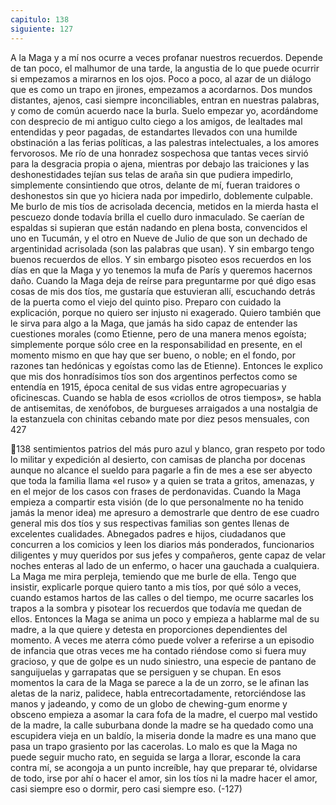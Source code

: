 ```yaml
---
capitulo: 138
siguiente: 127
---
```


A la Maga y a mí nos ocurre a veces profanar nuestros recuerdos. Depende de
tan poco, el malhumor de una tarde, la angustia de lo que puede ocurrir si
empezamos a mirarnos en los ojos. Poco a poco, al azar de un diálogo que es
como un trapo en jirones, empezamos a acordarnos. Dos mundos distantes,
ajenos, casi siempre inconciliables, entran en nuestras palabras, y como de
común acuerdo nace la burla. Suelo empezar yo, acordándome con desprecio de
mi antiguo culto ciego a los amigos, de lealtades mal entendidas y peor pagadas,
de estandartes llevados con una humilde obstinación a las ferias políticas, a las
palestras intelectuales, a los amores fervorosos. Me río de una honradez
sospechosa que tantas veces sirvió para la desgracia propia o ajena, mientras por
debajo las traiciones y las deshonestidades tejían sus telas de araña sin que
pudiera impedirlo, simplemente consintiendo que otros, delante de mí, fueran
traidores o deshonestos sin que yo hiciera nada por impedirlo, doblemente
culpable. Me burlo de mis tíos de acrisolada decencia, metidos en la mierda hasta
el pescuezo donde todavía brilla el cuello duro inmaculado. Se caerían de
espaldas si supieran que están nadando en plena bosta, convencidos el uno en
Tucumán, y el otro en Nueve de Julio de que son un dechado de argentinidad
acrisolada (son las palabras que usan). Y sin embargo tengo buenos recuerdos de
ellos. Y sin embargo pisoteo esos recuerdos en los días en que la Maga y yo
tenemos la mufa de París y queremos hacernos daño.
Cuando la Maga deja de reírse para preguntarme por qué digo esas cosas de
mis dos tíos, me gustaría que estuvieran allí, escuchando detrás de la puerta
como el viejo del quinto piso. Preparo con cuidado la explicación, porque no
quiero ser injusto ni exagerado. Quiero también que le sirva para algo a la Maga,
que jamás ha sido capaz de entender las cuestiones morales (como Etienne, pero
de una manera menos egoísta; simplemente porque sólo cree en la
responsabilidad en presente, en el momento mismo en que hay que ser bueno, o
noble; en el fondo, por razones tan hedónicas y egoístas como las de Etienne).
Entonces le explico que mis dos honradísimos tíos son dos argentinos
perfectos como se entendía en 1915, época cenital de sus vidas entre
agropecuarias y oficinescas. Cuando se habla de esos «criollos de otros tiempos»,
se habla de antisemitas, de xenófobos, de burgueses arraigados a una nostalgia
de la estanzuela con chinitas cebando mate por diez pesos mensuales, con
427

138
sentimientos patrios del más puro azul y blanco, gran respeto por todo lo militar
y expedición al desierto, con camisas de plancha por docenas aunque no alcance
el sueldo para pagarle a fin de mes a ese ser abyecto que toda la familia llama «el
ruso» y a quien se trata a gritos, amenazas, y en el mejor de los casos con frases
de perdonavidas. Cuando la Maga empieza a compartir esta visión (de lo que
personalmente no ha tenido jamás la menor idea) me apresuro a demostrarle que
dentro de ese cuadro general mis dos tíos y sus respectivas familias son gentes
llenas de excelentes cualidades. Abnegados padres e hijos, ciudadanos que
concurren a los comicios y leen los diarios más ponderados, funcionarios
diligentes y muy queridos por sus jefes y compañeros, gente capaz de velar
noches enteras al lado de un enfermo, o hacer una gauchada a cualquiera. La
Maga me mira perpleja, temiendo que me burle de ella. Tengo que insistir,
explicarle porque quiero tanto a mis tíos, por qué sólo a veces, cuando estamos
hartos de las calles o del tiempo, me ocurre sacarles los trapos a la sombra y
pisotear los recuerdos que todavía me quedan de ellos. Entonces la Maga se
anima un poco y empieza a hablarme mal de su madre, a la que quiere y detesta
en proporciones dependientes del momento. A veces me aterra cómo puede
volver a referirse a un episodio de infancia que otras veces me ha contado
riéndose como si fuera muy gracioso, y que de golpe es un nudo siniestro, una
especie de pantano de sanguijuelas y garrapatas que se persiguen y se chupan.
En esos momentos la cara de la Maga se parece a la de un zorro, se le afinan las
aletas de la nariz, palidece, habla entrecortadamente, retorciéndose las manos y
jadeando, y como de un globo de chewing-gum enorme y obsceno empieza a
asomar la cara fofa de la madre, el cuerpo mal vestido de la madre, la calle
suburbana donde la madre se ha quedado como una escupidera vieja en un
baldío, la miseria donde la madre es una mano que pasa un trapo grasiento por
las cacerolas. Lo malo es que la Maga no puede seguir mucho rato, en seguida se
larga a llorar, esconde la cara contra mí, se acongoja a un punto increíble, hay
que preparar té, olvidarse de todo, irse por ahí o hacer el amor, sin los tíos ni la
madre hacer el amor, casi siempre eso o dormir, pero casi siempre eso.
(-127)
